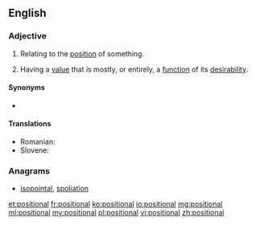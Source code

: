 ==English==

===Adjective===
{{en-adj|-}}

# Relating to the [[position]] of something.
# {{context|economics|lang=en}} Having a [[value]] that is mostly, or entirely, a [[function]] of its [[desirability]].

====Synonyms====
* {{l|en|locational}}

====Translations====
{{trans-top|positional}}
* Romanian: {{t+|ro|pozițional}}
* Slovene: {{t-|sl|položajen|alt=položájen}}
{{trans-mid}}
{{trans-bottom}}

===Anagrams===
* [[isopointal#English|isopointal]], [[spoliation#English|spoliation]]

[[et:positional]]
[[fr:positional]]
[[ko:positional]]
[[io:positional]]
[[mg:positional]]
[[ml:positional]]
[[my:positional]]
[[pl:positional]]
[[vi:positional]]
[[zh:positional]]